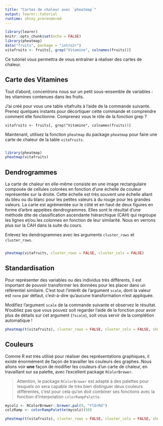 ```yaml
---
title: "Cartes de chaleur avec `pheatmap`"
output: learnr::tutorial
runtime: shiny_prerendered
---
```


```r
library(learnr)
knitr::opts_chunk$set(echo = FALSE)
library(pheatmap)
data("fruits", package = "intro2r")
vitafruits <- fruits[, grep("Vitamine", colnames(fruits))]
```

Ce tutoriel vous permettra de vous entraîner à réaliser des cartes de chaleur.

## Carte des Vitamines

Tout d'abord, concentrons nous sur un petit sous-ensemble de variables : les vitamines contenues dans les fruits.

J'ai créé pour vous une table vitafruits à l'aide de la commande suivante. Prenez quelques instants pour décortiquer cette commande et comprendre comment elle fonctionne. Comprenez vous le rôle de la fonction grep ?

```
vitafruits <- fruits[, grep("Vitamine", colnames(fruits))]
```

Maintenant, utilisez la fonction `pheatmap` du package `pheatmap` pour faire une carte de chaleur de la table `vitafruits`.


```r

```

```r
library(pheatmap)
pheatmap(vitafruits)
```

## Dendrogrammes

La carte de chaleur en elle-même consiste en une image rectangulaire composée de cellules colorées en fonction d'une échelle de couleur représentée sur la droite. Cette échelle est très souvent une échelle allant du bleu ou du blanc pour les petites valeurs à du rouge pour les grandes valeurs. La carte est agrémentée sur le côté et en haut de deux figures en forme d'arbre appelées dendrogrammes. Elles sont le résultat d'une méthode dite de classification ascendante hiérarchique (CAH) qui regroupe les lignes et/ou les colonnes en fonction de leur similarité. Nous en verrons plus sur la CAH dans la suite du cours.

Enlevez les dendrogrammes avec les arguments `cluster_rows` et `cluster_rows`.

```r

```

```r
pheatmap(vitafruits, cluster_rows = FALSE, cluster_cols = FALSE)
```

## Standardisation

Pour représenter des variables ou des individus très différents, il est important de pouvoir transformer les données pour les placer dans un référentiel similaire. C'est tout l'intérêt de l'argument `scale`, dont la valeur est `none` par défaut, c'est-à-dire qu'aucune transformation n'est appliquée. 

Modifiez l'argument `scale` de la commande suivante et observez le résultat. N'oubliez pas que vous pouvez soit regarder l'aide de la fonction pour avoir plus de détails sur cet argument (`?scale`), soit vous servir de la complétion automatique !


```r
pheatmap(t(vitafruits), cluster_rows = FALSE, cluster_cols = FALSE, show_colnames = FALSE, border_color = NA, cellheight = 15, scale = "row")
```

## Couleurs

Comme R est très utilisé pour réaliser des représentations graphiques, il existe énormément de façon de travailler les couleurs des graphes. Nous allons voir **une** façon de modifier les couleurs d'un carte de chaleur, en travaillant sur sa palette, avec l'excellent package `RColorBrewer`. 

> Attention, le package `RColorBrewer` est adapté à des palettes pour lesquels on sera capable de très bien distinguer deux couleurs différentes, c'est pour cela qu'on doit combiner ses fonctions avec la fonction d'interpolation `colorRampPalette`.

```r
mycolz <- RColorBrewer::brewer.pal(9, "YlOrRd")
colzRamp <- colorRampPalette(mycolz)(50)

pheatmap(t(vitafruits), cluster_rows = FALSE, cluster_cols = FALSE, show_colnames = FALSE, border_color = "black", cellheight = 15, scale = "column", color = colzRamp)
```



